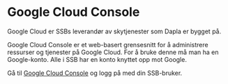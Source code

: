 # Google Cloud Console

Google Cloud er SSBs leverandør av skytjenester som Dapla er bygget på.

Google Cloud Console er et web-basert grensesnitt for å administrere ressurser og tjenester på Google Cloud. For å bruke denne må man ha en Google-konto. Alle i SSB har en konto knyttet opp mot Google.

::: {.callout-note appearance="simple"}
Gå til [Google Cloud Console](https://console.google.com) og logg på med din SSB-bruker.
:::


